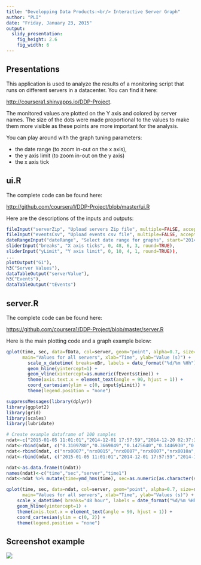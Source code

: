 ```yaml
---
title: "Developping Data Products:<br/> Interactive Server Graph"
author: "PLI"
date: "Friday, January 23, 2015"
output:
  slidy_presentation:
    fig_height: 2.6
    fig_width: 6
---
```


## Presentations

This application is used to analyze the results of a monitoring script that runs on different servers in a datacenter. You can find it here:

<http://coursera1.shinyapps.io/DDP-Project>.

The monitored values are plotted on the Y axis and colored by server names. The size of the dots were made proportional to the values to make them more visible as these points are more important for the analysis.

You can play around with the graph tuning parameters:

- the date range (to zoom in-out on the x axis), 
- the y axis limit (to zoom in-out on the y axis)
- the x axis tick

## ui.R
The complete code can be found here:

<http://github.com/coursera1/DDP-Project/blob/master/ui.R>

Here are the descriptions of the inputs and outputs:
```r
fileInput("serverZip", "Upload servers Zip file", multiple=FALSE, accept="application/zip"),
fileInput("eventsCsv", "Upload events csv file", multiple=FALSE, accept="text/csv"),
dateRangeInput("dateRange", "Select date range for graphs", start="2014-11-01"),
sliderInput("breaks", "X axis ticks", 0, 48, 6, 3, round=TRUE),
sliderInput("yLimit", "Y axis limit", 0, 10, 4, 1, round=TRUE)),
...
plotOutput("G1"),
h3("Server Values"),
dataTableOutput("serverValue"),
h3("Events"),
dataTableOutput("tEvents")
```

## server.R
The complete code can be found here:

<https://github.com/coursera1/DDP-Project/blob/master/server.R>

Here is the main plotting code and a graph example below:
```r
qplot(time, sec, data=fData, col=server, geom="point", alpha=0.7, size=sec, 
      main="Values for all servers", xlab="Time", ylab="Value (s)") +
        scale_x_datetime( breaks=xBr, labels = date_format("%d/%m %Hh")) +
        geom_hline(yintercept=1) +
        geom_vline(xintercept=as.numeric(fEvents$time)) +
        theme(axis.text.x = element_text(angle = 90, hjust = 1)) +
        coord_cartesian(ylim = c(0, input$yLimit)) +
        theme(legend.position = "none")
```

```r
suppressMessages(library(dplyr))
library(ggplot2)
library(grid)
library(scales)
library(lubridate)

# Create example dataframe of 100 samples
ndat<-c("2015-01-05 11:01:01","2014-12-01 17:57:59","2014-12-20 02:37:37","2014-12-26 22:46:39","2014-12-29 17:13:39","2014-12-15 01:05:40","2014-12-29 12:21:38","2014-11-30 22:16:35","2014-12-30 09:01:39","2015-01-06 02:22:15","2014-11-27 17:16:01","2014-12-18 16:45:17","2014-12-29 01:46:39","2014-12-17 12:53:37","2015-01-05 17:16:39","2014-12-19 11:17:57","2014-12-27 09:26:39","2015-01-01 23:05:40","2015-01-06 03:48:19","2014-11-28 11:38:35","2014-11-29 10:05:04","2014-12-08 05:39:40","2014-12-03 11:47:49","2014-11-28 11:38:35","2014-12-26 00:18:37","2014-12-27 12:54:08","2014-12-16 15:30:34","2015-01-05 14:19:39","2014-12-05 22:40:05","2014-11-25 11:41:05","2015-01-05 17:50:39","2014-11-24 01:48:39","2014-11-28 21:33:04","2014-12-11 21:03:26","2014-12-19 00:45:30","2014-11-22 20:42:34","2014-12-11 09:11:58","2014-12-07 11:25:12","2014-12-15 10:04:06","2014-12-09 17:22:06","2014-12-29 16:16:01","2014-11-21 20:00:47","2014-12-29 12:10:12","2014-12-15 19:14:28","2015-01-03 19:10:40","2014-12-03 12:00:31","2014-12-02 12:11:05","2014-12-22 10:17:33","2014-12-29 15:57:32","2014-12-18 14:11:52","2014-11-25 07:52:58","2015-01-01 21:50:39","2015-01-01 08:07:21","2014-12-16 14:34:07","2014-12-30 02:58:39","2014-12-18 14:58:17","2014-12-06 03:29:35","2014-12-30 10:03:26","2014-12-23 09:48:39","2014-12-07 11:25:51","2015-01-04 00:50:24","2014-12-29 12:01:22","2014-12-07 22:05:39","2015-01-05 01:02:39","2014-12-29 16:41:45","2014-12-04 17:02:05","2015-01-05 03:24:39","2014-11-30 10:16:34","2014-12-18 14:59:55","2014-12-11 21:03:26","2014-11-24 19:52:04","2014-12-28 22:05:40","2014-12-09 00:13:52","2014-12-26 05:21:38","2014-12-15 15:53:07","2014-12-20 23:33:07","2014-12-21 03:42:16","2014-12-13 07:15:06","2014-12-04 18:00:05","2015-01-06 06:05:39","2014-12-14 16:02:36","2014-12-21 02:08:57","2015-01-02 15:30:40","2014-11-30 12:56:04","2014-12-06 08:22:05","2014-12-29 15:27:19","2014-12-15 21:06:47","2014-12-31 13:22:39","2014-12-21 00:00:01","2014-12-15 18:41:39","2014-12-15 06:27:17","2015-01-05 22:32:39","2014-11-22 05:28:04","2014-11-26 09:44:34","2014-12-12 13:56:06","2014-12-29 14:02:19","2014-12-16 10:05:40","2014-12-29 11:23:05","2015-01-06 01:55:20","2015-01-02 15:15:07")
ndat<-rbind(ndat, c("0.3109780","0.3669849","0.1475640","0.1446930","0.1009210","0.1723951","0.1400541","0.2166050","0.1081120","0.1943401","0.2928849","0.1534999","0.2168749","0.1267539","0.1159321","0.2624322","0.1672228","0.1745440","0.2247408","0.2528451","0.1430541","0.1091419","0.1846839","0.1991399","0.1013781","0.1453541","0.1001001","0.1353830","0.1813510","0.1106969","0.1250931","0.1121560","0.3339399","0.2403990","0.4143830","0.1715349","0.1351870","0.1120211","0.1582030","0.1431631","0.1732939","0.7073909","0.1209382","0.1512581","0.2299429","0.1732391","0.1418060","0.1369771","0.1133960","0.2450610","1.2999919","0.1263691","0.1452049","0.2583159","0.1005031","0.7831391","0.1492301","0.1283432","0.1253119","0.1576940","0.1617812","0.1070128","0.1252409","0.1451181","0.1133100","0.2740289","0.1228550","0.1480940","0.2488581","0.1710320","0.1832591","0.3532670","0.1222418","0.1012410","0.1190392","0.1278821","0.3848752","0.1164189","0.1470049","0.2595359","0.2705768","0.3598960","0.1120659","0.1350752","0.1026188","0.1671592","0.1073321","0.1220220","0.1357261","0.1003731","0.1485590","0.1059190","0.2844490","0.1777109","0.1466392","0.1893810","0.2000860","0.1666668","0.1248230","0.2251230"))
ndat<-rbind(ndat, c("nrx0007","nrx0015","nrx0007","nrx0007","nrx0010a","nrx0007","nrx0007","nrx0018b","enrx0005","enrx0005","nrx0010b","nrx0006","enrx0005","enrx0005","enrx0005","nrx0004","nrx0010b","nrx0010a","nrx0007","nrx0010b","nrx0018b","nrx0010b","nrx0006","nrx0006","enrx0005","nrx0015","nrx0010a","nrx0006","nrx0006","nrx0010b","nrx0007","nrx0025a","nrx0007","nrx0007","nrx0007","nrx0004","nrx0007","nrx0010a","nrx0010b","nrx0015","nrx0007","nrx0014","nrx0002","nrx0018a","nrx0004","nrx0015","enrx0005","nrx0006","nrx0006","nrx0002","nrx0018b","nrx0010b","nrx0004","nrx0002","enrx0005","nrx0006","nrx0014","nrx0007","nrx0010a","nrx0002","nrx0007","nrx0006","nrx0002","enrx0005","nrx0010a","nrx0015","nrx0006","nrx0010a","nrx0007","nrx0010a","nrx0004","nrx0007","nrx0007","nrx0014","nrx0004","nrx0018b","nrx0004","nrx0015","nrx0002","enrx0005","nrx0014","nrx0002","nrx0002","nrx0010a","nrx0018b","enrx0005","nrx0006","nrx0007","enrx0005","nrx0010a","nrx0002","nrx0004","nrx0022","nrx0015","nrx0007","nrx0010a","nrx0010a","nrx0010b","nrx0010b","nrx0002"))
ndat<-rbind(ndat, c("2015-01-05 11:01:01","2014-12-01 17:57:59","2014-12-20 02:37:37","2014-12-26 22:46:39","2014-12-29 17:13:39","2014-12-15 01:05:40","2014-12-29 12:21:38","2014-11-30 22:16:35","2014-12-30 09:01:39","2015-01-06 02:22:15","2014-11-27 17:16:01","2014-12-18 16:45:17","2014-12-29 01:46:39","2014-12-17 12:53:37","2015-01-05 17:16:39","2014-12-19 11:17:57","2014-12-27 09:26:39","2015-01-01 23:05:40","2015-01-06 03:48:19","2014-11-28 11:38:35","2014-11-29 10:05:04","2014-12-08 05:39:40","2014-12-03 11:47:49","2014-11-28 11:38:35","2014-12-26 00:18:37","2014-12-27 12:54:08","2014-12-16 15:30:34","2015-01-05 14:19:39","2014-12-05 22:40:05","2014-11-25 11:41:05","2015-01-05 17:50:39","2014-11-24 01:48:39","2014-11-28 21:33:04","2014-12-11 21:03:26","2014-12-19 00:45:30","2014-11-22 20:42:34","2014-12-11 09:11:58","2014-12-07 11:25:12","2014-12-15 10:04:06","2014-12-09 17:22:06","2014-12-29 16:16:01","2014-11-21 20:00:47","2014-12-29 12:10:12","2014-12-15 19:14:28","2015-01-03 19:10:40","2014-12-03 12:00:31","2014-12-02 12:11:05","2014-12-22 10:17:33","2014-12-29 15:57:32","2014-12-18 14:11:52","2014-11-25 07:52:58","2015-01-01 21:50:39","2015-01-01 08:07:21","2014-12-16 14:34:07","2014-12-30 02:58:39","2014-12-18 14:58:17","2014-12-06 03:29:35","2014-12-30 10:03:26","2014-12-23 09:48:39","2014-12-07 11:25:51","2015-01-04 00:50:24","2014-12-29 12:01:22","2014-12-07 22:05:39","2015-01-05 01:02:39","2014-12-29 16:41:45","2014-12-04 17:02:05","2015-01-05 03:24:39","2014-11-30 10:16:34","2014-12-18 14:59:55","2014-12-11 21:03:26","2014-11-24 19:52:04","2014-12-28 22:05:40","2014-12-09 00:13:52","2014-12-26 05:21:38","2014-12-15 15:53:07","2014-12-20 23:33:07","2014-12-21 03:42:16","2014-12-13 07:15:06","2014-12-04 18:00:05","2015-01-06 06:05:39","2014-12-14 16:02:36","2014-12-21 02:08:57","2015-01-02 15:30:40","2014-11-30 12:56:04","2014-12-06 08:22:05","2014-12-29 15:27:19","2014-12-15 21:06:47","2014-12-31 13:22:39","2014-12-21 00:00:01","2014-12-15 18:41:39","2014-12-15 06:27:17","2015-01-05 22:32:39","2014-11-22 05:28:04","2014-11-26 09:44:34","2014-12-12 13:56:06","2014-12-29 14:02:19","2014-12-16 10:05:40","2014-12-29 11:23:05","2015-01-06 01:55:20","2015-01-02 15:15:07"))

ndat<-as.data.frame(t(ndat))
names(ndat)<-c("time","sec","server","time1")
ndat<-ndat %>% mutate(time=ymd_hms(time), sec=as.numeric(as.character(sec)), time1=ymd_hms(time1))

qplot(time, sec, data=ndat, col=server, geom="point", alpha=0.7, size=sec, 
      main="Values for all servers", xlab="Time", ylab="Values (s)") +
    scale_x_datetime( breaks="48 hour", labels = date_format("%d/%m %Hh")) +
    geom_hline(yintercept=1) +
    theme(axis.text.x = element_text(angle = 90, hjust = 1)) +
    coord_cartesian(ylim = c(0, 2)) +
    theme(legend.position = "none")
```


## Screenshot example

<img  src='./figs/graph.png' />


